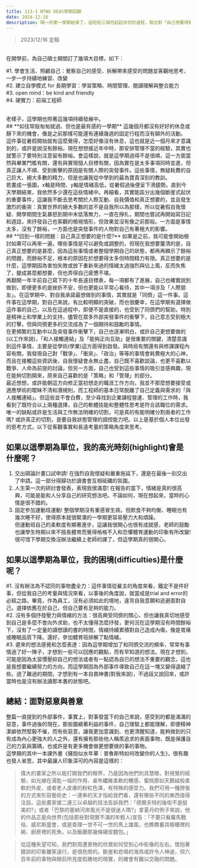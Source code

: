 ```yaml
---
title: 113-1 NTNU DEAS學期回顧
date: 2024-12-16
description: 碩一的第一學期結束了，這短短三個月起起伏伏的過程，我也對「自己想要得到什麼」有更深入的理解。
---
```

>2023/12/16 定稿

<br/>
在開學前，為自己碩士期間訂了幾項大目標，如下：
<br/>

#1. 學會生活、照顧自己：覺察自己的感受、拆解帶來感受的問題並客觀地思考、一步一步持續地練習、改變
<br/>
#2. 建立自學模式 for 長期學習：學習策略、時間管理、閱讀理解與整合能力
<br/>
#3. open mind：be kind and friendly
<br/>
#4. 硬實力：前端工程師

<br/>
老樣子，這學期也照著這幾項持續發展中。
<br/>
## **如往常般匆匆就過、但也是最有感的一學期**
這幾個月都沒有好好的休息或靜下來的機會，像是之前那樣可能還有連續幾週的固定行程而沒有額外的活動。<br/>
這件事從暑假開始就有這麼覺得，怎麼好像沒有休息，這也就是近一個月來才意識到的，或許是說沒有餘裕。現在想想接近年中時，那安排管理不當的經驗，其實也就警示了要特別注意留有餘裕。會這樣說，就是這學期過得不是很順，這一方面當然與畢業門檻有關，還有與實現個人目標有關，因為實在是太多事項同時並進，但真正讓人不順、受到衝擊的原因是有關人際的突發事件。這些事情，無疑耗費的自己巨大、絕大多數的精力，但是也讓我從中學到的最為寶貴深刻的教訓。<br/>
若畫成一張圖，x軸是時間、y軸是情緒高低，從暑假過後便呈下滑趨勢。直到今天學期結束，我依然多少還在這些情緒中。再細看，其實能區分出幾個斷崖式起伏的重要事件，這讓我不斷去思考關於人際互動、自我價值和真正想要的，並且發生激烈的衝突：真實世界的絕大多數的並不是自我所以為那樣，所以從暑假自我懷疑、開學期間生氣暴怒到期中末低落無力，一直在掙扎，期間也嘗試再開始寫日記和週誌，來抒發自己也客觀的檢視情形，但效果並沒有像之前那般。一方面是事情太多，沒有了餘裕，一方面也是突發事件的人物對自己有著極大的影響。<br/>
## **回到一樣的問題：自己真正想要的是什麼?**
如果是之前，我可能會開始檢討如果可以再來一遍，哪些事情是可以避免或調整的，但現在我想要釐清的是，自己真正想要的是甚麼，因為這些事情或者整個學期自己的狀態，都再再顯示了餘裕的問題，而餘裕不足，根本的原因在於想要得太多但時間精力有限。真正想要的是什麼，這學期因為害怕失敗或放下重新來過的情緒太過強烈與佔上風，反而失焦了，變成甚麼都想要、但也弄得自己疲憊不堪。<br/>
再翻開一年半前自己寫下的十年長遠目標表，每一項都有了進展，自己也確實說到做到，即便更多的是挫折不安，但也更能以平常心看待，其中一項涉及「人際朋友」。在這學期中，對自我承諾最想做到的事情，其實就是「同儕」這一件事。這件事在這學期，對自己來說，有比較明顯的突破，而也很慶幸，在這學期有選擇做這件事的自己，以及在這過程中，即便不是直接的，也受到了同儕們的幫助，特別是精神上和學業上的支持，儘管在眾多外部突發事件的衝擊下，自己意志受到極大的打擊，但與同儕更多的交流成為了一個期待和鼓勵的事情。<br/>
在更頻繁的互動中以及突發事件衝擊下，自己也逐漸明白，或許自己更想要做的(以工作來說)，「和人接觸連結」及「能夠正向互助」是很重要的關鍵，清楚意識到這件事情，主要是從學術(學業)這方面得到啟發。與時局有關還有與修課課程內容有關，我發現自己對「戰爭」、「衝突」、「政治」等等的事情會耗費極大的心神，而且在接觸這些資訊後，自我懷疑會永無止盡，自己既不喜歡談論，也更不喜歡以戰爭、人命為前提的討論，但另一方面，自己也受到這些事情的吸引並感興趣，現在能夠切割開來，原來自己喜歡的是「策略」和「管理」的部分。<br/>
最近想想，或許能朝這方向修正當初想走的職涯工作方向，我並不那麼想要接受或適應學術的曖昧不清和潛規則，而工程師的基本日常脫離了自己定義與需求的「與人接觸連結」。但這些並不會白費，至少尋找到企業課程營運、管理的工作時，我看到了既符合以上兩種選擇，自己的軟體技能和整體性思考是符合該職位的需求。唯一的缺點或許是生活與工作無法明確的切割，可是真的有能明確分割兩者的工作嗎? 或許真正的切割，是要自我狀態管理的調控能力吧。以上是基於個人本位出發的思考方式，以下從客觀事實和長遠考量的策略角度來思考。<br/>

## **如果以這學期為單位，我的高光時刻(highlight)會是什麼呢？**
1. 交出碩論計畫口試申請! 在強烈自我懷疑和嚴重拖延下，還是在最後一刻交出了申請。這一部分得歸功於讀書會互相砥礪的氛圍。<br/>
2. 人生第一次的研討會發表，表現我很滿意! 在報告的當下，情緒是真的很高興，可能是能和人分享自己的研究想法吧。不論如何，現在想起來，當時的心情是很不錯的。<br/>
3. 固定參加運動班運動! 整個學期沒有重感冒生病，但飲食不夠均衡、睡眠也有幾次睡不好，使得原本就很緊湊的一學期更容易壓力大和煩躁。<br/>但運動班自己的柔軟度有顯著進步，這讓我很開心也很有成就感，老師的鼓勵也讓學生時期以來不擅長體育而覺得格格不入和恐懼體育運動的印象有所改變! 很可惜下學期交換沒辦法繼續上老師的課了，但這學期真的很開心。<br/>
## **如果以這學期為單位，我的困境(difficulties)是什麼呢？**
#1. 沒有辦法為不認同的事物盡全力：這件事情從雇主的角度來看，鐵定不是件好事，但從我自己的考量與情況來看，以事後的角度說，就當成是trial and error的必經之路。畢竟，作為員工，沒有必須如此的境地，違背自我意願和逃避面對自己。選擇依舊在於自己，但自己要有足夠的能力。<br/>
#2. 沒有多個抒發壓力與情緒的方法：很高興受同儕的關心，但也讓我真切地感受到自己是多麼不會向外求助，也不太懂得怎麼抒發，更何況在這學期沒有時間餘裕下，沒有了一定量的讀想讀的書的時間，情緒持續累積對自己造成內傷，像是胃痛或睡眠品質下降。還好，參加體育班排解了點情緒。<br/>
#3. 遲來的想法感覺和怎麼表達：因為這學期增加了和同儕交流的頻率，常常有事情過了好一陣子，才想到一些可以回應的觀點，而有早知道的想法。現在才想到，可能是因為太習慣壓抑自己的想法或者有一點認為自已的想法不重要的觀念，這也是我想要繼續努力的方向，而這學期因為外部事件導致自己在這一塊又變得退縮了些。過了難過的期間，才想到有一本自救神書(對我來說)，不過話又說回來，或許當時也是沒有辦法讀那本書的狀態吧。<br/>

## **總結：面對惡意與善意**
整篇一直提到的外部事件，事實上，對事發當下的自己來說，感受到的都是滿滿的惡意，事件過後的現在，那些圍繞著利益的事件，自己理智上都能理解，即便精神潔癖依然堅毅不催，而有些惡意，讓我更加意識到、也更清醒知道，能夠做到的只有成為內心更強大的人之外，還有擁有那些他人稱羨追求的表面事物，既是保護自己的力氣與籌碼，也或許是有更多機會做更想要做的事的事物。<br/>
這學期的其中一本課外書《擁抱似水年華：普魯斯特如何改變你的人生》，很有趣也發人省思，其中最讓人印象深可的內容是這樣的：<br/>

> 偉大的畫家之所以能打開我們的眼界，乃是因為他們別具慧眼，對視覺的經驗，如光線在湯匙一端的作用、桌布纖維柔軟的觸感、蜜桃那如天鵝絨般柔軟的外皮，或者老人皮膚的粉紅色澤，有特殊的感受力。我們可用一種誇張的方式來形容藝術史：一連串的天才指給我們看，還有哪些不同的東西值得注目。這些畫家接二連三以卓越的技法告訴我們：「德爾夫特的後街不是挺美的?」或者「巴黎的塞納河岸風光不是很迷人嗎?」拿夏丹的例子來說，他的作品正是向世界(包括那些對現實不滿的年輕人)宣告：「不要只看羅馬戰役、威尼斯盛會，或是查理一世不可一世的馬上雄風，也瞧瞧餐具櫥櫃裡的碗、廚房裡的死魚，以及飯廳那幾條硬皮麵包。」<br/>

> 從這種失望可知，我們對周遭景物的欣賞如何受到心中影像的左右。懷抱著錯誤的印象離家遠行，是很危險的。斷崖和悲鳴的海鳥或許令人神迷，但六百年前的事物與眼前所見度假勝地的現實，的確會有難以交融的問題。